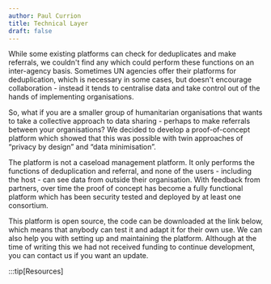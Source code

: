 ```yaml
---
author: Paul Currion
title: Technical Layer
draft: false
---
```


While some existing platforms can check for deduplicates and make referrals, we couldn't find any which could perform these functions on an inter-agency basis. Sometimes UN agencies offer their platforms for deduplication, which is necessary in some cases, but doesn't encourage collaboration - instead it tends to centralise data and take control out of the hands of implementing organisations.

So, what if you are a smaller group of humanitarian organisations that wants to take a collective approach to data sharing - perhaps to make referrals between your organisations? We decided to develop a proof-of-concept platform which showed that this was possible with twin approaches of “privacy by design” and “data minimisation”.

The platform is not a caseload management platform. It only performs the functions of deduplication and referral, and none of the users - including the host - can see data from outside their organisation. With feedback from partners, over time the proof of concept has become a fully functional platform which has been security tested and deployed by at least one consortium.

This platform is open source, the code can be downloaded at the link below, which means that anybody can test it and adapt it for their own use. We can also help you with setting up and maintaining the platform. Although at the time of writing this we had not received funding to continue development, you can contact us if you want an update.

:::tip\[Resources\]